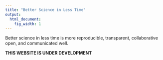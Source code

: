 ```yaml
---
title: "Better Science in Less Time"
output:
  html_document:
    fig_width: 1
---
```


Better science in less time is more reproducible, transparent, collaborative open, and communicated well.  

**THIS WEBSITE IS UNDER DEVELOPMENT**

<br>
<br>



<!--- SCREENSHOT OF NATURE PAPER, link to the paper  --->

<!---

TODO Julie: add footer with logo, see _footer.Rmd
<br>
<br>
[<img src="https://docs.google.com/drawings/d/1633uvIYgsBhiKBddQAaTlvYDJgOK1uiDB6wkooNyhFc/pub?w=576&h=240" width="150px">](http://ohi-science.org)  

[ohi-science.org home](http://ohi-science.org)

--->